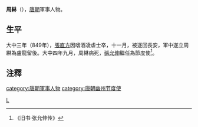 '''周綝'''（{{bd|？||850年||}}），[[唐朝|唐朝]]軍事人物。

== 生平 ==
大中三年（849年），[[張直方|張直方]]因嗜酒凌虐士卒，十一月，被逐回長安，軍中遂立周綝為盧龍留後。大中四年九月，周綝病死，[[張允伸|張允伸]]繼任為節度使<ref>《旧书·张允伸传》</ref>。

== 注釋 ==
{{reflist}}

{{DEFAULTSORT:Z}}
[[Category:周姓|L]]
[[category:唐朝軍事人物|category:唐朝軍事人物]]
[[category:唐朝幽州节度使|category:唐朝幽州节度使]]
